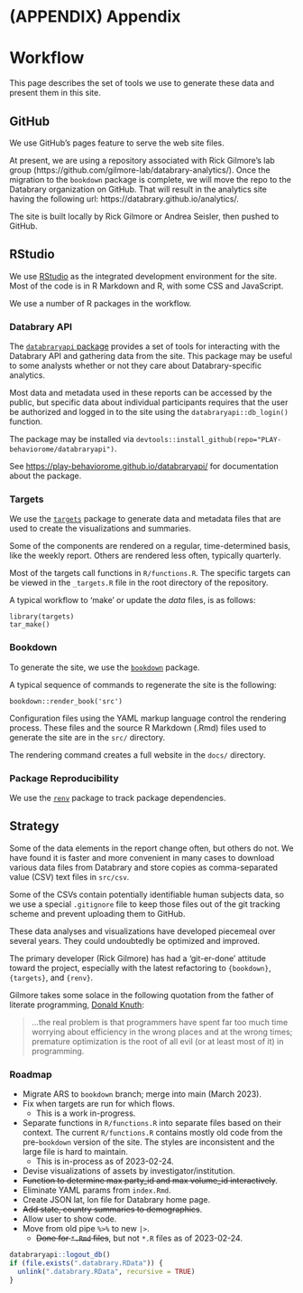 # (APPENDIX) Appendix {-}

# Workflow {-}

This page describes the set of tools we use to generate these data and present them in this site.

## GitHub {-}

We use GitHub's pages feature to serve the web site files.

At present, we are using a repository associated with Rick Gilmore's lab group (https://github.com/gilmore-lab/databrary-analytics/).
Once the migration to the `bookdown` package is complete, we will move the repo to the Databrary organization on GitHub.
That will result in the analytics site having the following url: https://databrary.github.io/analytics/.

The site is built locally by Rick Gilmore or Andrea Seisler, then pushed to GitHub.

## RStudio {-}

We use [RStudio](https://posit.co/products/open-source/rstudio/) as the integrated development environment for the site.
Most of the code is in R Markdown and R, with some CSS and JavaScript.

We use a number of R packages in the workflow.

### Databrary API {-}

The [`databraryapi` package](https://github.com/PLAY-behaviorome/databraryapi/) provides a set of tools for interacting with the Databrary API and gathering data from the site.
This package may be useful to some analysts whether or not they care about Databrary-specific analytics.

Most data and metadata used in these reports can be accessed by the public, but specific data about individual participants requires that the user be authorized and logged in to the site using the `databraryapi::db_login()` function.

The package may be installed via `devtools::install_github(repo="PLAY-behaviorome/databraryapi")`.

See <https://play-behaviorome.github.io/databraryapi/> for documentation about the package.

### Targets {-}

We use the [`targets`](https://books.ropensci.org/targets/) package to generate data and metadata files that are used to create the visualizations and summaries.

Some of the components are rendered on a regular, time-determined basis, like the weekly report. Others are rendered less often, typically quarterly.

Most of the targets call functions in `R/functions.R`. The specific targets can be viewed in the `_targets.R` file in the root directory of the repository.

A typical workflow to 'make' or update the *data* files, is as follows:

```
library(targets)
tar_make()
```

### Bookdown {-}

To generate the site, we use the [`bookdown`](https://bookdown.org/yihui/bookdown/) package.

A typical sequence of commands to regenerate the site is the following:

```
bookdown::render_book('src')
```

Configuration files using the YAML markup language control the rendering process. 
These files and the source R Markdown (.Rmd) files used to generate the site are in the `src/` directory.

The rendering command creates a full website in the `docs/` directory.

### Package Reproducibility {-}

We use the [`renv`](https://rstudio.github.io/renv/articles/renv.html) package to track package dependencies.

## Strategy {-}

Some of the data elements in the report change often, but others do not.
We have found it is faster and more convenient in many cases to download various data files from Databrary and store copies as comma-separated value (CSV) text files in `src/csv`. 

Some of the CSVs contain potentially identifiable human subjects data, so we use a special `.gitignore` file to keep those files out of the git tracking scheme and prevent uploading them to GitHub.

These data analyses and visualizations have developed piecemeal over several years.
They could undoubtedly be optimized and improved.

The primary developer (Rick Gilmore) has had a 'git-er-done' attitude toward the project, especially with the latest refactoring to `{bookdown}`, `{targets}`, and `{renv}`. 

Gilmore takes some solace in the following quotation from the father of literate programming, [Donald Knuth](https://en.wikiquote.org/wiki/Donald_Knuth):

>...the real problem is that programmers have spent far too much time worrying about efficiency in the wrong places and at the wrong times; premature optimization is the root of all evil (or at least most of it) in programming.

### Roadmap {-}

- Migrate ARS to `bookdown` branch; merge into main (March 2023).
- Fix when targets are run for which flows.
    - This is a work in-progress.
- Separate functions in `R/functions.R` into separate files based on their context. The current `R/functions.R` contains mostly old code from the pre-`bookdown` version of the site. The styles are inconsistent and the large file is hard to maintain.
    - This is in-process as of 2023-02-24.
- Devise visualizations of assets by investigator/institution.
- ~~Function to determine max party_id and max volume_id interactively~~.
- Eliminate YAML params from `index.Rmd`.
- Create JSON lat, lon file for Databrary home page.
- ~~Add state, country summaries to demographics~~.
- Allow user to show code.
- Move from old pipe `%>%` to new `|>`. 
    - ~~Done for `*.Rmd` files~~, but not `*.R` files as of 2023-02-24.

```r
databraryapi::logout_db()
if (file.exists(".databrary.RData")) {
  unlink(".databrary.RData", recursive = TRUE)
}
```

